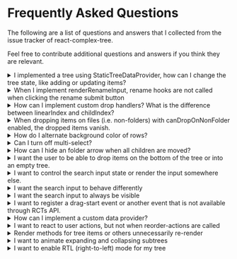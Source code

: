 # Frequently Asked Questions

<!--
<details><summary>Question</summary>
<div>



</div>
</details>
-->

The following are a list of questions and answers that I collected from the issue tracker of react-complex-tree.

Feel free to contribute additional questions and answers if you think they are relevant.

<details><summary>I implemented a tree using StaticTreeDataProvider, how can I change the tree state, like adding or
    updating items?</summary>
<div>

If you want to react to tree state changes, the easiest way to go forward is implementing a custom
[TreeDataProvider](https://rct.lukasbach.com/docs/api/interfaces/TreeDataProvider),
though it is also possible with static tree data providers.

[Here is some documentation on how to achieve this with static tree data providers](https://rct.lukasbach.com/docs/guides/static-data-provider),
and [here is some documentation on how to do it with custom tree data providers](https://rct.lukasbach.com/docs/guides/custom-data-provider).

There you can implement logic that reacts to change events. If you need more
control, you can also use a [controlled environment](https://rct.lukasbach.com/docs/guides/controlled-environment)
rather than an uncontrolled environment, then you get complete control over your data.

Reference: [#244](https://github.com/lukasbach/react-complex-tree/issues/244)

</div>
</details>

<details><summary>When I implement renderRenameInput, rename hooks are not called when clicking the rename submit button</summary>
<div>

Make sure to add ``ref={props.submitButtonRef}`` to the props of the submit button, then it should work. RCT checks if
the input is blurred, i.e. the user clicks away from the input, and when that is the case, it cancels the renaming
and hides the rename input. It uses a ref on the button to find out that the user is not actually cancelling the
renaming, but clicking on the submit button. So without the ref, it thinks the user is just clicking away from the
input, and unmounts the button and input before the submit logic can complete.

Reference: [#247](https://github.com/lukasbach/react-complex-tree/issues/247)

</div>
</details>

<details><summary>How can I implement custom drop handlers? What is the difference between linearIndex and childIndex?</summary>
<div>

The gist is essentially just to implement the
[onDrop](https://rct.lukasbach.com/docs/api/interfaces/TreeChangeHandlers#ondrop)
handler, you can use
[the implementation in the uncontrolled environment](https://github.com/lukasbach/react-complex-tree/blob/main/packages/core/src/uncontrolledEnvironment/UncontrolledTreeEnvironment.tsx#L116)
for that as reference, although it is a bit verbose and messy to be honest.

When the user is dropping an item, he is hovering over an ("target") item. The target type provides details where on that item that is:
* "item": User is dropping in the center part of an item. This means the item is a folder and `props.canDropOnFolder` is true, or it is not a folder and `props.canDropOnNonFolder ` is true. The expectation is that the dragged items are inserted into the hovered target item. The target variable provided to the onDrop handler is of type [`DraggingPositionItem`](https://rct.lukasbach.com/docs/api/interfaces/DraggingPositionItem)
* "between-items": User is either dragging on the top part or bottom part of the hovered item. The expactation is that the dragged items are inserted above the target item if they are hovering on the top part, or below if they are hovering on the bottom part. The target variable provided to the onDrop handler is of type [`DraggingPositionBetweenItems`](https://rct.lukasbach.com/docs/api/interfaces/DraggingPositionBetweenItems). The variable `target.linePosition` has the value "top" or "bottom" and determines this distinction.
* "root": The user is dragging somewhere on the the top-level of the tree. This means, either the tree is empty, and the user is dropping on the empty tree container, or the container in which the tree items are rendered extends downwards of the last item, and the user is dropping there. The expecation is that the item is inserted in the top-level of the tree at the bottom. This is demonstrated in [this demo](https://rct.lukasbach.com/storybook/?path=/story/core-basic-examples--drop-on-empty-tree), and was introduced as fix for #182 ([commit](https://github.com/lukasbach/react-complex-tree/commit/fbd7aeec6eef7c5f4e21bc626f2052dfe3ebfd7a)). In implementation, I think you can handle this identical to the targetType "item", since in the case of "root", the other props are identical to the "item" case with the referencing item being the root item. The target variable provided to the onDrop handler is of type [`DraggingPositionRoot`](https://rct.lukasbach.com/docs/api/interfaces/DraggingPositionRoot)

Regarding `linearIndex` and `childIndex`: childIndex refers to the position of an item within its parent. linearIndex refers to the overall position of the item within the entire tree, would all items be laid out in a linear manner. As an example:

![image](https://user-images.githubusercontent.com/4140121/213594609-2b9626e3-d185-4052-b4a6-1c61b96579c5.png)

The item "Black" has the childIndex 2, and the linearIndex 5.

Reference: [#211](https://github.com/lukasbach/react-complex-tree/issues/211)

</div>
</details>

<details><summary>When dropping items on files (i.e. non-folders) with canDropOnNonFolder enabled, the dropped items vanish.</summary>
<div>

This is by design. Dropping an item on a non-folder adds it to its children, but does not enable the `isFolder` flag
    for the drop target. Items are only rendered with children if they have the `isFolder` flag set to true.

* If you want users to drop only on folders, enable `canDropOnFolder` instead of `canDropOnNonFolder`, and also
    `canReorderItems` if you want to allow reordering
* If you want to have items turn into folders with children when you drop an item on it, use a class as data provider
    that implements `TreeDataProvider.onChangeItemChildren` to handle the new items by turning the item into a folder
    and notifying rct of changes with the listeners passed by `TreeDataProvider.onDidChangeTreeData`. Or implement that
    accordingly with `StaticTreeDataProvider` or an controlled environment by handling that yourself.
* Similarly, if you want other special handling of items that are dropped on other non-folder items, but not turn the
    target into a folder, handle the drop event just as above, but for this case it is very much necessary for rct not
    to impose implicit changes like the drop target automatically turning into a folder.

Reference: [#228](https://github.com/lukasbach/react-complex-tree/issues/228)

</div>
</details>

<details><summary>How do I alternate background color of rows?</summary>
<div>

Currently, there is no direct support from the library for that. There are some workarounds that might be feasible
for you:

* Use `background-image: repeat-linear-gradient` on the parent for a repeating pattern that matches the items height.
* Customize the styling with the DOM API:

```js
[...document.getElementsByClassName("rct-tree-item-button")]
.filter((_, i) => i % 2 === 0)
.forEach(n => n.style.backgroundColor = "red")
```

Reference: [#217](https://github.com/lukasbach/react-complex-tree/issues/217)

</div>
</details>

<details><summary>Can I turn off multi-select?</summary>
<div>

There is no direct property that controls this.

You should be able to achieve that by implementing a custom interaction mode. You can read about
those [here](https://rct.lukasbach.com/docs/guides/interaction-modes#custom-interaction-modes), and see
an example implementation [here](https://github.com/lukasbach/react-complex-tree/blob/main/packages/core/src/interactionMode/ClickItemToExpandInteractionManager.ts).
You can probably just copy the code from the latter link, and remove all logic that is related to multi item selection.

Another alternative would be to use a [controlled environment](https://rct.lukasbach.com/docs/guides/controlled-environment),
where you manage changes to the view state, including selected items, yourself. There you could also customize
how item selection is handled.

Reference: [#151](https://github.com/lukasbach/react-complex-tree/issues/151)

</div>
</details>

<details><summary>How can I hide an folder arrow when all children are moved?</summary>
<div>

Whether arrow is  shown or not depends only on `isFolder` (previously `hasChildren`) prop of the node. So you have to
change that property for the node when all children are moved out.

Reference: [#188](https://github.com/lukasbach/react-complex-tree/issues/188) and [#70](https://github.com/lukasbach/react-complex-tree/pull/70)

</div>
</details>


<details><summary>I want the user to be able to drop items on the bottom of the tree or into an empty tree.</summary>
<div>

This already works by default.
Please note that the drag-over needs to be performed over the tree container component for it to register
on empty trees, so the tree container component needs a minimum height for it to work. You can customize
this by giving a minimum height to the component rendered with renderTreeContainer which receives the containerProps.

Reference: [#182](https://github.com/lukasbach/react-complex-tree/issues/182)

</div>
</details>

<details><summary>I want to control the search input state or render the input somewhere else.</summary>
<div>

If you just want to control the search state from outside, you can already do that via the ref from the tree. Note
that the search state lives within a tree, not a tree environment, so you need to grab the ref from the tree
component, not the environment. You can set the current search value with
[treeRef.setSearch()](https://rct.lukasbach.com/docs/api/interfaces/TreeRef#setsearch), or close the search by
invoking it with `null`.

If you would also like to not show the included search bar, you can update the
[`renderSearchInput`](https://rct.lukasbach.com/docs/api/interfaces/TreeRenderProps#rendersearchinput) prop
to `() => null`.

Alternatively you could also adjust `renderSearchInput` to render a portal that mounts the search input in a
different location within your place, and customize how the search bar looks like from there.

Reference: [#159](https://github.com/lukasbach/react-complex-tree/issues/159)

</div>
</details>

<details><summary>I want the search input to behave differently</summary>
<div>

If you want the search to behave in a completely different way than the built-in search, it is not that
difficult to implement a custom search yourself.

[Here is a sample for a custom search](https://rct.lukasbach.com/storybook/?path=/story/core-finding-items--custom-finder),
with the [implementation for that sample here](https://github.com/lukasbach/react-complex-tree/blob/main/packages/core/src/stories/FindingItems.stories.tsx).

Reference: [#383](https://github.com/lukasbach/react-complex-tree/issues/383)

</div>
</details>

<details><summary>I want the search input to always be visible</summary>
<div>

There is no easy option for this, and a custom reimplementation of the search input might be
a cleaner solution, see the FAQ point above, but this should be doable with some hacks nonetheless.

The search input is rendered whenever the search value is not null, which it is by default.
You can set the search value to an empty string instead of null with `treeRef.setSearch("")`.
Remove the keyboard bindings for "abortSearch". In your renderSearchInput implementation,
overwrite the `onBlur` handler with something new after what `...inputProps` provides to the input.

Reference: [#383](https://github.com/lukasbach/react-complex-tree/issues/383)

</div>
</details>

<details><summary>I want to register a drag-start event or another event that is not available through RCTs API.</summary>
<div>

Yeah, there are no direct hooks exposed to register for drag start events. But there are two other ways to hook into these kinds of event handlers yourself:

- [Custom interaction managers](https://rct.lukasbach.com/docs/guides/interaction-modes#custom-interaction-modes): You can use a custom interaction manager to customize the event handlers that are mounted to the item component. You can extend existing modes, so you can fairly easily add only the hook you need on top of existing event handlers.
- [Custom render logic](https://rct.lukasbach.com/docs/guides/rendering#customizing-the-render-logic-for-tree-items): This would be more effort and something I wouldn't recommend just for this, but you can also customize the render logic for tree items and mount the event there.

Reference: [#156](https://github.com/lukasbach/react-complex-tree/issues/156)

</div>
</details>

<details><summary>How can I implement a custom data provider?</summary>
<div>

You can look into the implementation of StaticTreeDataProvider for a more elaborate example: https://github.com/lukasbach/react-complex-tree/blob/main/packages/core/src/uncontrolledEnvironment/StaticTreeDataProvider.ts

Reference: [#149](https://github.com/lukasbach/react-complex-tree/issues/149)

</div>
</details>

<details><summary>I want to react to user actions, but not when reorder-actions are called</summary>
<div>

You can use onPrimaryAction for that.

There are no good docs on the exact logic right now, but the intent is that it calls when the user clicks on an item with probably no tree-navigation related intent. The exact logic you can see in the [implementation](https://github.com/lukasbach/react-complex-tree/blob/main/packages/core/src/interactionMode/ClickItemToExpandInteractionManager.ts), and is pretty much
- when shift is not pressed
- when control is not pressed
- [when the item is not a folder, or canInvokePrimaryActionOnItemContainer is true]

You can test when it is triggered in [this example](https://rct.lukasbach.com/storybook/?path=/story/core-basic-examples--actions).

If you want to further customize which kind of user interaction triggers what, you can use [custom interaction modes](https://rct.lukasbach.com/docs/guides/interaction-modes)
for that.

Reference: [#251](https://github.com/lukasbach/react-complex-tree/issues/251)

</div>
</details>

<details><summary>Render methods for tree items or others unnecessarily re-render</summary>

Yes, the render method for items are retriggered on tree state changes, since every item is provided with information about the tree state in their props, so tree items wouldn't be able to display data they otherwise can.

You can memoize the item render methods directly with only those props that you use, this will ensure that items are not rerendered unless they need to be: https://codesandbox.io/s/react-complex-tree-playground-memo-demo-37mngx

Reference: [#291](https://github.com/lukasbach/react-complex-tree/issues/291)

</details>

<details><summary>I want to animate expanding and collapsing subtrees</summary>

The library doesn't provide that functionality out of the box, but you can implement it yourself with some custom
logic. [Here is a sample implementation](https://github.com/lukasbach/react-complex-tree/blob/7e4e397d464755002d8d09aa106c678e6598a803/packages/core/src/stories/BasicExamples.stories.tsx#L579),
and [this is the storybook where you can see how it looks like](https://rct.lukasbach.com/storybook/?path=/story/core-basic-examples--animated-expanding-and-collapsing).

Reference: [#290](https://github.com/lukasbach/react-complex-tree/issues/290)

</details>


<details><summary>I want to enable RTL (right-to-left) mode for my tree</summary>

  The library doesn't make any assumptions about how you render your tree, and you can fairly easily implement
  RTL mode in custom renderers yourself. However, if you are using the built-in default renderers, you can also
  enable RTL mode by providing the renderers with an `rtl` flag. Add `{...createDefaultRenderers(10, true)}`
  to either the `Tree` or `TreeEnvironment` component to enable RTL mode.

  See [here](/docs/guides/accessibility#right-to-left-mode-rtl) for more details.

  Reference: [#369](https://github.com/lukasbach/react-complex-tree/issues/369)

</details>

<!-- stopped at #147, next is #140 -->
